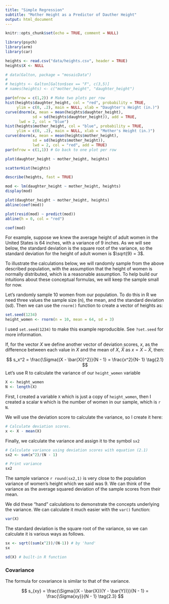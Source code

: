 ```yaml
---
title: "Simple Regression"
subtitle: "Mother Height as a Predictor of Dauther Height"
output: html_document
---
```


```r
knitr::opts_chunk$set(echo = TRUE, comment = NULL)
```

```r
library(psych)
library(arm)
library(car)
```

```r
heights <- read.csv("data/heights.csv", header = TRUE)
heights$X <- NULL
```

```r
# data(Galton, package = "mosaicData")
# 
# heights <- Galton[Galton$sex == "F", c(3,5)]
# names(heights) <- c("mother_height", "daughter_height")
```

```r
par(mfrow = c(1,2)) # Make two plots per row
hist(heights$daughter_height, col = "red", probability = TRUE, 
     ylim = c(0, .2), main = NULL, xlab = "Daughter's Height (in.)")
curve(dnorm(x, mean = mean(heights$daughter_height), 
            sd = sd(heights$daughter_height)), add = TRUE,
      lwd = 2, col = "blue")
hist(heights$mother_height, col = "blue", probability = TRUE, 
     ylim = c(0, .2), main = NULL, xlab = "Mother's Height (in.)")
curve(dnorm(x, mean = mean(heights$mother_height), 
            sd = sd(heights$mother_height)),
            lwd = 2, col = "red", add = TRUE)
par(mfrow = c(1,1)) # Go back to one plot per row
```

```r
plot(daughter_height ~ mother_height, heights)
```
```r
scatterHist(heights)
```


```r
describe(heights, fast = TRUE)
```


```r
mod <- lm(daughter_height ~ mother_height, heights)
display(mod)
```


```r
plot(daughter_height ~ mother_height, heights)
abline(coef(mod))
```


```r
plot(resid(mod) ~ predict(mod))
abline(h = 0, col = "red")
```

```r
coef(mod)
```


For example, suppose we knew the average height of adult women in the United States is 64 inches, with a variance of 9 inches.
As we will see below, the standard deviation is the square root of the variance, so the standard deviation for the height of adult women is $\sqrt{9} = 3$.

To illustrate the calculations below, we will randomly sample from the above described population, with the assumption that the height of women is normally distributed, which is a reasonable assumption.
To help build our intuitions about these conceptual formulas, we will keep the sample small for now.

Let's randomly sample 10 women from our population.
To do this in R we need three values the sample size (n), the mean, and the standard deviation (sd).
Then we can use the `rnorm()` function to create a vector of heights as:
```r
set.seed(1234)
height_women <- rnorm(n = 10, mean = 64, sd = 3)
```

I used `set.seed(1234)` to make this example reproducible.
See `?set.seed` for more information.

If, for the vector $X$  we define another vector of deviation scores, $x$, as the difference between each value in $X$ and the mean of $X$, $\bar{X}$ as $x = X - \bar{X}$, then:

$$
s_x^2 = \frac{\Sigma{(X - \bar{X})^2}}{N - 1} = \frac{x^2}{N- 1} \tag{2.1}
$$
Let's use R to calculate the variance of our `height_women` variable

```r
X <- height_women
N <- length(X)
```

First, I created a variable `X` which is just a copy of `height_women`, then I created a scalar `N` which is the number of women in our sample, which is `r N`.

We will use the deviation score to calculate the variance, so I create it here:
```r
# Calculate deviation scores.
x <- X - mean(X) 
```

Finally, we calculate the variance and assign it to the symbol `sx2`
```r
# Calculate variance using deviation scores with equation (2.1)
sx2 <- sum(x^2)/(N - 1)

# Print variance
sx2
```

The sample variance `r round(sx2,1)` is very close to the population variance of women's height which we said was 9.
We can think of the variance as the average squared deviation of the sample scores from their mean.

We did these "hand" calculations to demonstrate the concepts underlying the variance. 
We can calculate it much easier with the `var()` function:

```r
var(X)
```

The standard deviation is the square root of the variance, so we can calculate it is various ways as follows.

```r
sx <- sqrt((sum(x^2))/(N-1)) # by 'hand'
sx

sd(X) # built-in R function
```

### Covariance

The formula for covariance is similar to that of the variance.

$$
s_{xy} = \frac{\Sigma{(X - \bar{X})(Y - \bar{Y})}}{N - 1} = \frac{\Sigma{xy}}{N - 1} \tag{2.3}
$$
```r

```


